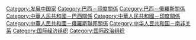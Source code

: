 {{Catmore}}

[[Category:发展中国家|Category:发展中国家]]
[[Category:巴西－印度關係|Category:巴西－印度關係]]
[[Category:巴西－俄羅斯關係|Category:巴西－俄羅斯關係]]
[[Category:中華人民共和國－巴西關係|Category:中華人民共和國－巴西關係]]
[[Category:中華人民共和國－印度關係|Category:中華人民共和國－印度關係]]
[[Category:中華人民共和國－俄羅斯聯邦關係|Category:中華人民共和國－俄羅斯聯邦關係]]
[[Category:中华人民共和国－南非关系|Category:中华人民共和国－南非关系]]
[[Category:国际经济组织|Category:国际经济组织]]
[[Category:国际政治组织|Category:国际政治组织]]